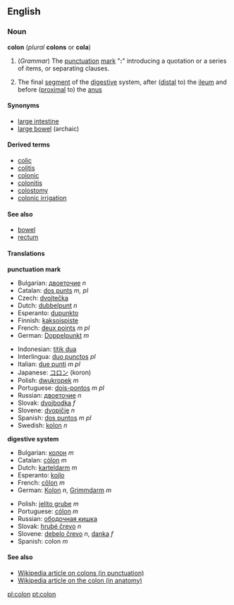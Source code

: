 ==English=={{Punctuation marks}}
===Noun===
'''colon''' (''plural'' '''colons''' or '''cola''')

#(''Grammar'') The [[punctuation]] [[mark]] "''':'''" introducing a quotation or a series of items, or separating clauses.
# {{anatomy}} The final [[segment]] of the [[digestive]] system, after ([[distal]] to) the [[ileum]] and before ([[proximal]] to) the [[anus]]

====Synonyms====
* [[large intestine]]
* [[large bowel]] (archaic)

====Derived terms====
*[[colic]]
*[[colitis]]
*[[colonic]]
*[[colonitis]]
*[[colostomy]]
*[[colonic irrigation]]

====See also====
* [[bowel]]
* [[rectum]]

====Translations====
'''punctuation mark'''
{{top}}
*Bulgarian: [[двоеточие]] ''n''
*Catalan: [[dos punts]] ''m, pl''
*Czech: [[dvojtečka]]
*Dutch: [[dubbelpunt]] ''n''
*Esperanto: [[dupunkto]]
*Finnish: [[kaksoispiste]]
*French: [[deux points]] ''m pl''
*German: [[Doppelpunkt]] ''m''
{{mid}}
*Indonesian: [[titik dua]]
*Interlingua: [[duo punctos]] ''pl''
*Italian: [[due punti]] ''m pl''
*Japanese: [[コロン]] (koron)
*Polish: [[dwukropek]] ''m''
*Portuguese: [[dois-pontos]] ''m pl''
*Russian: [[двоеточие]] ''n''
*Slovak: [[dvojbodka]] ''f''
*Slovene: [[dvopičje]] ''n''
*Spanish: [[dos puntos]] ''m pl''
*Swedish: [[kolon]] ''n''
{{bottom}}

'''digestive system'''
{{top}}
*Bulgarian: [[колон]] ''m''
*Catalan: [[còlon]] ''m''
*Dutch: [[karteldarm]] ''m''
*Esperanto: [[kojlo]]
*French: [[côlon]] ''m''
*German: [[Kolon]] ''n'', [[Grimmdarm]] ''m''
{{mid}}
*Polish: [[jelito grube]] ''m''
*Portuguese: [[cólon]] ''m''
*Russian: [[ободочная кишка]]
*Slovak: [[hrubé črevo]] ''n''
*Slovene: [[debelo črevo]] ''n'', [[danka]] ''f''
*Spanish: colon ''m''
{{bottom}}

====See also====
*[[w:colon_(punctuation)|Wikipedia article on colons (in punctuation)]]
*[[w:colon_(anatomy)|Wikipedia article on the colon (in anatomy)]]

[[pl:colon]]
[[pt:colon]]